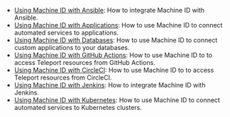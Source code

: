 - [Using Machine ID with Ansible](../../machine-id/guides/ansible.mdx): How to integrate Machine ID with Ansible.
- [Using Machine ID with Applications](../../machine-id/guides/applications.mdx): How to use Machine ID to connect automated services to applications.
- [Using Machine ID with Databases](../../machine-id/guides/databases.mdx): How to use Machine ID to connect custom applications to your databases.
- [Using Machine ID with GitHub Actions](../../machine-id/guides/github-actions.mdx): How to use Machine ID to to access Teleport resources from GitHub Actions.
- [Using Machine ID with CircleCI](../../machine-id/guides/circleci.mdx): How to use Machine ID to to access Teleport resources from CircleCI.
- [Using Machine ID with Jenkins](../../machine-id/guides/jenkins.mdx): How to integrate Machine ID with Jenkins.
- [Using Machine ID with Kubernetes](../../machine-id/guides/kubernetes.mdx): How to use Machine ID to connect automated services to Kubernetes clusters.
